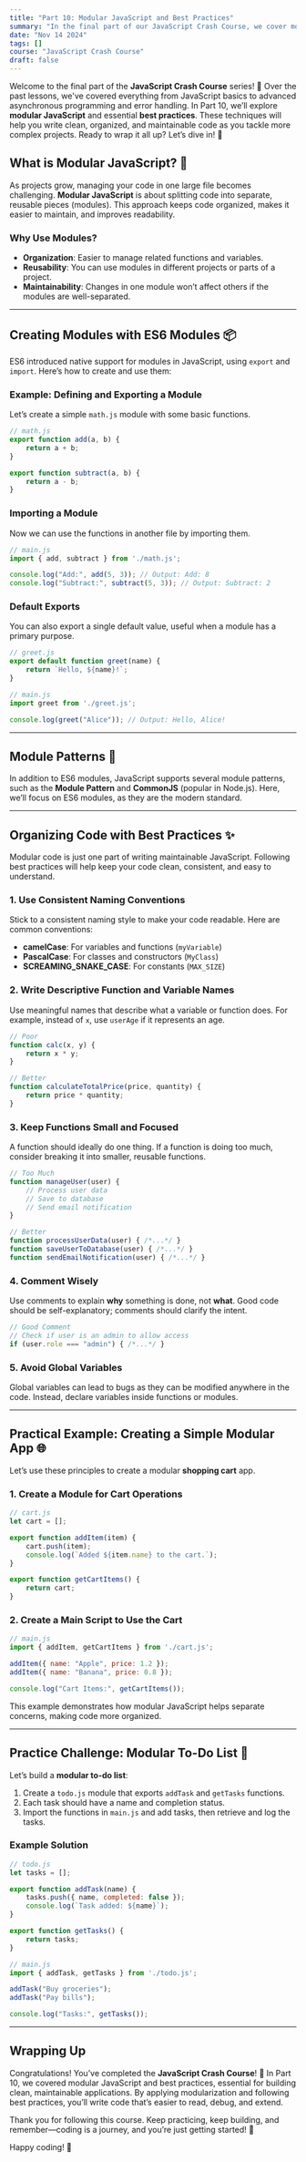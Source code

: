 ```yaml
---
title: "Part 10: Modular JavaScript and Best Practices"
summary: "In the final part of our JavaScript Crash Course, we cover modular JavaScript and best practices, helping you write clean, maintainable code for larger projects."
date: "Nov 14 2024"
tags: []
course: "JavaScript Crash Course"
draft: false
---
```


Welcome to the final part of the **JavaScript Crash Course** series! 🎉 Over the past lessons, we've covered everything from JavaScript basics to advanced asynchronous programming and error handling. In Part 10, we’ll explore **modular JavaScript** and essential **best practices**. These techniques will help you write clean, organized, and maintainable code as you tackle more complex projects. Ready to wrap it all up? Let’s dive in! 🚀

## What is Modular JavaScript? 🧩

As projects grow, managing your code in one large file becomes challenging. **Modular JavaScript** is about splitting code into separate, reusable pieces (modules). This approach keeps code organized, makes it easier to maintain, and improves readability.

### Why Use Modules?

- **Organization**: Easier to manage related functions and variables.
- **Reusability**: You can use modules in different projects or parts of a project.
- **Maintainability**: Changes in one module won’t affect others if the modules are well-separated.

---

## Creating Modules with ES6 Modules 📦

ES6 introduced native support for modules in JavaScript, using `export` and `import`. Here’s how to create and use them:

### Example: Defining and Exporting a Module

Let’s create a simple `math.js` module with some basic functions.

```javascript
// math.js
export function add(a, b) {
    return a + b;
}

export function subtract(a, b) {
    return a - b;
}
```

### Importing a Module

Now we can use the functions in another file by importing them.

```javascript
// main.js
import { add, subtract } from './math.js';

console.log("Add:", add(5, 3)); // Output: Add: 8
console.log("Subtract:", subtract(5, 3)); // Output: Subtract: 2
```

### Default Exports

You can also export a single default value, useful when a module has a primary purpose.

```javascript
// greet.js
export default function greet(name) {
    return `Hello, ${name}!`;
}
```

```javascript
// main.js
import greet from './greet.js';

console.log(greet("Alice")); // Output: Hello, Alice!
```

---

## Module Patterns 🧩

In addition to ES6 modules, JavaScript supports several module patterns, such as the **Module Pattern** and **CommonJS** (popular in Node.js). Here, we’ll focus on ES6 modules, as they are the modern standard.

---

## Organizing Code with Best Practices ✨

Modular code is just one part of writing maintainable JavaScript. Following best practices will help keep your code clean, consistent, and easy to understand.

### 1. Use Consistent Naming Conventions

Stick to a consistent naming style to make your code readable. Here are common conventions:

- **camelCase**: For variables and functions (`myVariable`)
- **PascalCase**: For classes and constructors (`MyClass`)
- **SCREAMING_SNAKE_CASE**: For constants (`MAX_SIZE`)

### 2. Write Descriptive Function and Variable Names

Use meaningful names that describe what a variable or function does. For example, instead of `x`, use `userAge` if it represents an age.

```javascript
// Poor
function calc(x, y) {
    return x * y;
}

// Better
function calculateTotalPrice(price, quantity) {
    return price * quantity;
}
```

### 3. Keep Functions Small and Focused

A function should ideally do one thing. If a function is doing too much, consider breaking it into smaller, reusable functions.

```javascript
// Too Much
function manageUser(user) {
    // Process user data
    // Save to database
    // Send email notification
}

// Better
function processUserData(user) { /*...*/ }
function saveUserToDatabase(user) { /*...*/ }
function sendEmailNotification(user) { /*...*/ }
```

### 4. Comment Wisely

Use comments to explain **why** something is done, not **what**. Good code should be self-explanatory; comments should clarify the intent.

```javascript
// Good Comment
// Check if user is an admin to allow access
if (user.role === "admin") { /*...*/ }
```

### 5. Avoid Global Variables

Global variables can lead to bugs as they can be modified anywhere in the code. Instead, declare variables inside functions or modules.

---

## Practical Example: Creating a Simple Modular App 🌐

Let’s use these principles to create a modular **shopping cart** app.

### 1. Create a Module for Cart Operations

```javascript
// cart.js
let cart = [];

export function addItem(item) {
    cart.push(item);
    console.log(`Added ${item.name} to the cart.`);
}

export function getCartItems() {
    return cart;
}
```

### 2. Create a Main Script to Use the Cart

```javascript
// main.js
import { addItem, getCartItems } from './cart.js';

addItem({ name: "Apple", price: 1.2 });
addItem({ name: "Banana", price: 0.8 });

console.log("Cart Items:", getCartItems());
```

This example demonstrates how modular JavaScript helps separate concerns, making code more organized.

---

## Practice Challenge: Modular To-Do List 🎲

Let’s build a **modular to-do list**:

1. Create a `todo.js` module that exports `addTask` and `getTasks` functions.
2. Each task should have a name and completion status.
3. Import the functions in `main.js` and add tasks, then retrieve and log the tasks.

### Example Solution

```javascript
// todo.js
let tasks = [];

export function addTask(name) {
    tasks.push({ name, completed: false });
    console.log(`Task added: ${name}`);
}

export function getTasks() {
    return tasks;
}
```

```javascript
// main.js
import { addTask, getTasks } from './todo.js';

addTask("Buy groceries");
addTask("Pay bills");

console.log("Tasks:", getTasks());
```

---

## Wrapping Up

Congratulations! You’ve completed the **JavaScript Crash Course**! 🎉 In Part 10, we covered modular JavaScript and best practices, essential for building clean, maintainable applications. By applying modularization and following best practices, you’ll write code that’s easier to read, debug, and extend.

Thank you for following this course. Keep practicing, keep building, and remember—coding is a journey, and you’re just getting started! 🚀

Happy coding! 🎉